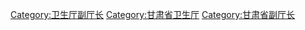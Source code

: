 [[Category:卫生厅副厅长|Category:卫生厅副厅长]]
[[Category:甘肃省卫生厅|Category:甘肃省卫生厅]]
[[Category:甘肃省副厅长|Category:甘肃省副厅长]]